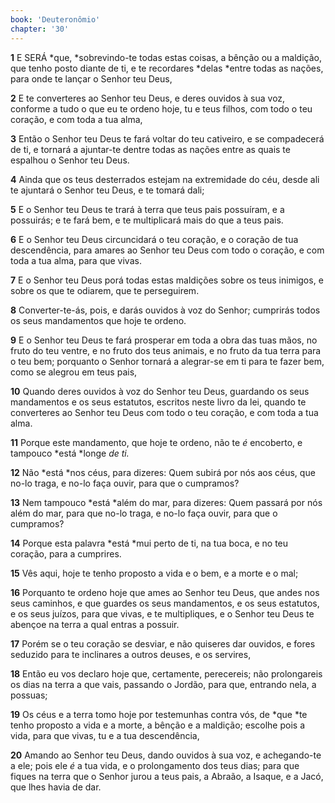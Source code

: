```yaml
---
book: 'Deuteronômio'
chapter: '30'
---
```


**1** E SERÁ *que, *sobrevindo-te todas estas coisas, a bênção ou a maldição, que tenho posto diante de ti, e te recordares *delas *entre todas as nações, para onde te lançar o Senhor teu Deus,

**2** E te converteres ao Senhor teu Deus, e deres ouvidos à sua voz, conforme a tudo o que eu te ordeno hoje, tu e teus filhos, com todo o teu coração, e com toda a tua alma,

**3** Então o Senhor teu Deus te fará voltar do teu cativeiro, e se compadecerá de ti, e tornará a ajuntar-te dentre todas as nações entre as quais te espalhou o Senhor teu Deus.

**4** Ainda que os teus desterrados estejam na extremidade do céu, desde ali te ajuntará o Senhor teu Deus, e te tomará dali;

**5** E o Senhor teu Deus te trará à terra que teus pais possuíram, e a possuirás; e te fará bem, e te multiplicará mais do que a teus pais.

**6** E o Senhor teu Deus circuncidará o teu coração, e o coração de tua descendência, para amares ao Senhor teu Deus com todo o coração, e com toda a tua alma, para que vivas.

**7** E o Senhor teu Deus porá todas estas maldições sobre os teus inimigos, e sobre os que te odiarem, que te perseguirem.

**8** Converter-te-ás, pois, e darás ouvidos à voz do Senhor; cumprirás todos os seus mandamentos que hoje te ordeno.

**9** E o Senhor teu Deus te fará prosperar em toda a obra das tuas mãos, no fruto do teu ventre, e no fruto dos teus animais, e no fruto da tua terra para o teu bem; porquanto o Senhor tornará a alegrar-se em ti para te fazer bem, como se alegrou em teus pais,

**10** Quando deres ouvidos à voz do Senhor teu Deus, guardando os seus mandamentos e os seus estatutos, escritos neste livro da lei, quando te converteres ao Senhor teu Deus com todo o teu coração, e com toda a tua alma.

**11** Porque este mandamento, que hoje te ordeno, não te _é_ encoberto, e tampouco *está *longe _de ti._

**12** Não *está *nos céus, para dizeres: Quem subirá por nós aos céus, que no-lo traga, e no-lo faça ouvir, para que o cumpramos?

**13** Nem tampouco *está *além do mar, para dizeres: Quem passará por nós além do mar, para que no-lo traga, e no-lo faça ouvir, para que o cumpramos?

**14** Porque esta palavra *está *mui perto de ti, na tua boca, e no teu coração, para a cumprires.

**15** Vês aqui, hoje te tenho proposto a vida e o bem, e a morte e o mal;

**16** Porquanto te ordeno hoje que ames ao Senhor teu Deus, que andes nos seus caminhos, e que guardes os seus mandamentos, e os seus estatutos, e os seus juízos, para que vivas, e te multipliques, e o Senhor teu Deus te abençoe na terra a qual entras a possuir.

**17** Porém se o teu coração se desviar, e não quiseres dar ouvidos, e fores seduzido para te inclinares a outros deuses, e os servires,

**18** Então eu vos declaro hoje que, certamente, perecereis; não prolongareis os dias na terra a que vais, passando o Jordão, para que, entrando nela, a possuas;

**19** Os céus e a terra tomo hoje por testemunhas contra vós, de *que *te tenho proposto a vida e a morte, a bênção e a maldição; escolhe pois a vida, para que vivas, tu e a tua descendência,

**20** Amando ao Senhor teu Deus, dando ouvidos à sua voz, e achegando-te a ele; pois ele _é_ a tua vida, e o prolongamento dos teus dias; para que fiques na terra que o Senhor jurou a teus pais, a Abraão, a Isaque, e a Jacó, que lhes havia de dar.

